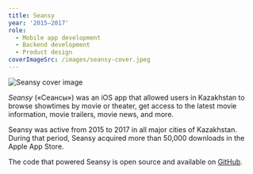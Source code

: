 ```yaml
---
title: Seansy
year: '2015–2017'
role:
  - Mobile app development
  - Backend development
  - Product design
coverImageSrc: /images/seansy-cover.jpeg
---
```


![Seansy cover image](/images/seansy-cover.jpeg 'title=')

_Seansy_ («Сеансы») was an iOS app that allowed users in Kazakhstan to browse showtimes by movie or theater, get access to the latest movie information, movie trailers, movie news, and more.

Seansy was active from 2015 to 2017 in all major cities of Kazakhstan. During that period, Seansy acquired more than 50,000 downloads in the Apple App Store.

The code that powered Seansy is open source and available on [GitHub](https://github.com/yenbekbay/seansy).

